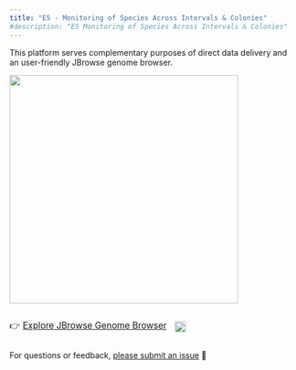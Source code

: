 ```yaml
---
title: "E5 - Monitoring of Species Across Intervals & Colonies"
#description: "E5 Monitoring of Species Across Intervals & Colonies"
---
```


This platform serves complementary purposes of direct data delivery and an user-friendly JBrowse genome browser.


![](img/logo.png){fig-align="center" width="400"}



<div style="display: flex; align-items: center; gap: 1em;">

<span style="font-size: 1.1em;">👉 <a href="jbrowse.html">Explore JBrowse Genome Browser</a></span>

<a href="https://github.com/urol-e5/MOSAiC/releases">
  <img src="https://img.shields.io/github/v/release/urol-e5/MOSAiC" style="height: 1.4em;" />
</a>

</div>

For questions or feedback, [please submit an issue](https://github.com/urol-e5/MOSAiC/issues/new/choose) 🧬